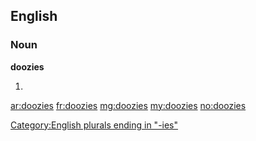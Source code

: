 ==English==

===Noun===
'''doozies'''

# {{plural of|[[doozy]]}}

[[Category:English plurals ending in "-ies"]]

[[ar:doozies]]
[[fr:doozies]]
[[mg:doozies]]
[[my:doozies]]
[[no:doozies]]